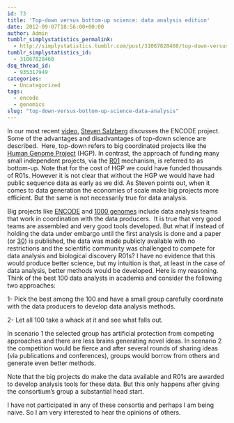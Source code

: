 ```yaml
---
id: 73
title: 'Top-down versus bottom-up science: data analysis edition'
date: 2012-09-07T18:56:00+00:00
author: Admin
tumblr_simplystatistics_permalink:
  - http://simplystatistics.tumblr.com/post/31067828460/top-down-versus-bottom-up-science-data-analysis
tumblr_simplystatistics_id:
  - 31067828460
dsq_thread_id:
  - 935317949
categories:
  - Uncategorized
tags:
  - encode
  - genomics
slug: "top-down-versus-bottom-up-science-data-analysis"
---
```

In our most recent <a href="http://simplystatistics.org/post/31056769228/interview-with-steven-salzberg-about-the-encode" target="_blank">video</a>, <a href="http://bioinformatics.igm.jhmi.edu/salzberg/Salzberg/Salzberg_Lab_Home.html" target="_blank">Steven Salzberg</a> discusses the ENCODE project. Some of the advantages and disadvantages of top-down science are described.  Here, top-down refers to big coordinated projects like the <a href="http://en.wikipedia.org/wiki/Human_Genome_Project" target="_blank">Human Genome Project</a> (HGP). In contrast, the approach of funding many small independent projects, via the <a href="http://grants.nih.gov/grants/funding/r01.htm" target="_blank">R01</a> mechanism, is referred to as bottom-up. Note that for the cost of HGP we could have funded thousands of R01s. However it is not clear that without the HGP we would have had public sequence data as early as we did. As Steven points out, when it comes to data generation the economies of scale make big projects more efficient. But the same is not necessarily true for data analysis.

Big projects like <a href="http://genome.ucsc.edu/ENCODE/" target="_blank">ENCODE</a> and <a href="http://www.1000genomes.org/" target="_blank">1000 genomes</a> include data analysis teams that work in coordination with the data producers.  It is true that very good teams are assembled and very good tools developed. But what if instead of holding the data under embargo until the first analysis is done and a paper (or <a href="http://blogs.nature.com/news/2012/09/fighting-about-encode-and-junk.html" target="_blank">30</a>) is published, the data was made publicly available with no restrictions and the scientific community was challenged to compete for data analysis and biological discovery R01s? I have no evidence that this would produce better science, but my intuition is that, at least in the case of data analysis, better methods would be developed. Here is my reasoning. Think of the best 100 data analysts in academia and consider the following two approaches:

1- Pick the best among the 100 and have a small group carefully coordinate with the data producers to develop data analysis methods.

2- Let all 100 take a whack at it and see what falls out.

In scenario 1 the selected group has artificial protection from competing approaches and there are less brains generating novel ideas. In scenario 2 the competition would be fierce and after several rounds of sharing ideas (via publications and conferences), groups would borrow from others and generate even better methods.

Note that the big projects do make the data available and R01s are awarded to develop analysis tools for these data. But this only happens after giving the consortium&#8217;s group a substantial head start. 

I have not participated in any of these consortia and perhaps I am being naive. So I am very interested to hear the opinions of others.

